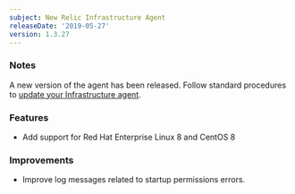 ```yaml
---
subject: New Relic Infrastructure Agent
releaseDate: '2019-05-27'
version: 1.3.27
---
```


### Notes

A new version of the agent has been released. Follow standard procedures to [update your Infrastructure agent](/docs/infrastructure/new-relic-infrastructure/installation/update-infrastructure-agent).

### Features

* Add support for Red Hat Enterprise Linux 8 and CentOS 8

### Improvements

* Improve log messages related to startup permissions errors.
